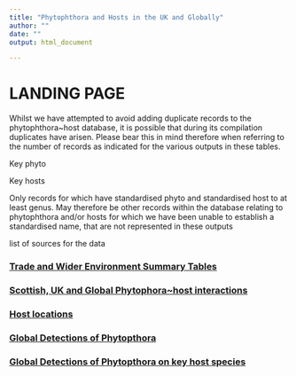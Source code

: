 ```yaml
---
title: "Phytophthora and Hosts in the UK and Globally"
author: ""
date: ""
output: html_document

---
```


# LANDING PAGE




Whilst we have attempted to avoid adding duplicate records to the phytophthora~host database, it is possible that during its compilation duplicates have arisen. Please bear this in mind therefore when referring to the number of records as indicated for the various outputs in these tables.


Key phyto

Key hosts


Only records for which have standardised phyto and standardised host to at least genus.
May therefore be other records within the database relating to phytophthora and/or hosts for which we have been unable to establish a standardised name, that are not represented in these outputs

list of sources for the data

### [Trade and Wider Environment Summary Tables](<trade_widerEnv_summary.html>) 

### [Scottish, UK and Global Phytophora~host interactions](<location_summary.html>) 

### [Host locations](<host_locations.html>) 

### [Global Detections of Phytopthora](<Map_global_any.html>) 

### [Global Detections of Phytopthora on key host species](<Map_global_key_host_species.html>) 


<br>


